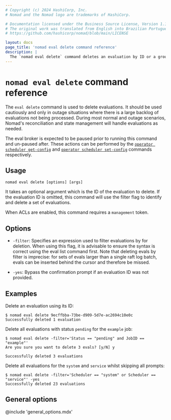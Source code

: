 ```yaml
---
# Copyright (c) 2024 HashiCorp, Inc.
# Nomad and the Nomad logo are trademarks of HashiCorp.

# Documentation licensed under the Business Source License, Version 1.1.
# The original work was translated from English into Brazilian Portuguese.
# https://github.com/hashicorp/nomad/blob/main/LICENSE

layout: docs
page_title: 'nomad eval delete command reference'
description: |
  The `nomad eval delete` command deletes an evaluation by ID or a group of evaluations that match a filter.
---
```


# `nomad eval delete` command reference

The `eval delete` command is used to delete evaluations. It should be used
cautiously and only in outage situations where there is a large backlog of
evaluations not being processed. During most normal and outage scenarios,
Nomad's reconciliation and state management will handle evaluations as needed.

The eval broker is expected to be paused prior to running this command and
un-paused after. These actions can be performed by the
[`operator scheduler get-config`][scheduler_get_config]
and [`operator scheduler set-config`][scheduler_set_config] commands respectively.

## Usage

```plaintext
nomad eval delete [options] [args]
```

It takes an optional argument which is the ID of the evaluation to delete. If
the evaluation ID is omitted, this command will use the filter flag to identify
and delete a set of evaluations.

When ACLs are enabled, this command requires a `management` token.

## Options

- `-filter`: Specifies an expression used to filter evaluations by for
  deletion. When using this flag, it is advisable to ensure the syntax is
  correct using the eval list command first. Note that deleting evals by filter
  is imprecise: for sets of evals larger than a single raft log batch, evals can
  be inserted behind the cursor and therefore be missed.

- `-yes`: Bypass the confirmation prompt if an evaluation ID was not provided.

## Examples

Delete an evaluation using its ID:

```shell-session
$ nomad eval delete 9ecffbba-73be-d909-5d7e-ac2694c10e0c
Successfully deleted 1 evaluation
```

Delete all evaluations with status `pending` for the `example` job:

```shell-session
$ nomad eval delete -filter='Status == "pending" and JobID == "example"'
Are you sure you want to delete 3 evals? [y/N] y

Successfully deleted 3 evaluations
```

Delete all evaluations for the `system` and `service` whilst skipping all
prompts:

```shell-session
$ nomad eval delete -filter='Scheduler == "system" or Scheduler == "service"' -yes
Successfully deleted 23 evaluations
```

## General options

@include 'general_options.mdx'

[scheduler_get_config]: /nomad/commands/operator/scheduler/get-config
[scheduler_set_config]: /nomad/commands/operator/scheduler/set-config
